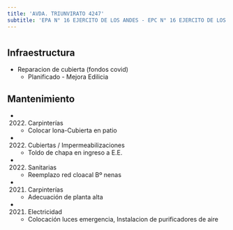 ```yaml
---
title: 'AVDA. TRIUNVIRATO 4247'
subtitle: 'EPA N° 16 EJERCITO DE LOS ANDES - EPC N° 16 EJERCITO DE LOS ANDES'
---
```


#
## Infraestructura

* Reparacion de cubierta (fondos covid) 
    + Planificado - Mejora Edilicia 


## Mantenimiento

*  (2022) Carpinterías 
    + Colocar lona-Cubierta en patio

*  (2022) Cubiertas / Impermeabilizaciones 
    + Toldo de chapa en ingreso a E.E.

*  (2022) Sanitarias 
    + Reemplazo red cloacal Bº nenas

*  (2021) Carpinterías 
    + Adecuación de planta alta

*  (2021) Electricidad 
    + Colocación luces emergencia, Instalacion de purificadores de aire







